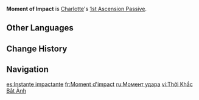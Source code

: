 {{Talent Infobox
|image         = Talent Moment of Impact.png
|character     = Charlotte
|type          = 1st Ascension Passive
|info          = When opponents marked by "Focused Impression" are defeated, Framing: Freezing Point Composition's CD will be decreased by 2s. This CD decrease can be triggered 4 times every 12s.
|scale_att1    = 
|scale_att2    = 
|utility1      = Cooldown Reduction
|utility2      = 
}}
'''Moment of Impact''' is [[Charlotte]]'s [[1st Ascension Passive]].
<!--
==Gameplay Notes==
-->
==Other Languages==
{{Other Languages
|en      = Moment of Impact
|zhs     = 冲击力瞬间
|zhs_rm  = Chōngjīlì Shùnjiān
|zht     = 衝擊力瞬間
|zht_rm  = Chōngjílì Shùnjiān
|zh_tl   = 
|ja      = 衝撃的モーメント
|ja_rm   = Shougekiteki Moomento
|ja_tl   = 
|ko      = 충격의 순간
|ko_rm   = 
|ko_tl   = 
|es      = Instante impactante
|es_tl   = Shocking Moment
|fr      = Moment d'impact
|fr_tl   = Moment of Impact
|ru      = Момент удара
|ru_tl   = Moment of Impact
|th      = Moment of Impact
|vi      = Thời Khắc Bắt Ảnh
|vi_tl   = 
|de      = Moment des Erstaunens
|de_tl   = Moment of Astonishment
|id      = Moment of Impact
|pt      = Momento do Impacto
|pt_tl   = 
|tr      = Anı Yakala
|tr_tl   = Capture the Moment
|it      = Momento d'impatto
|it_tl   = Moment of Impact
}}

==Change History==
{{Change History|4.2}}

==Navigation==
{{Talent Navbox|Charlotte}}

[[es:Instante impactante]]
[[fr:Moment d'impact]]
[[ru:Момент удара]]
[[vi:Thời Khắc Bắt Ảnh]]